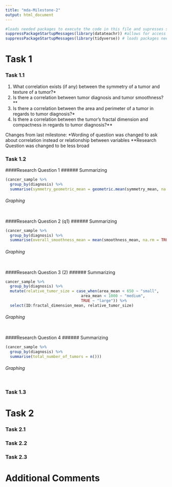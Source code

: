 ```yaml
---
title: "mda-Milestone-2"
output: html_document
---
```


`````r
#loads needed packages to execute the code in this file and supresses startup messages
suppressPackageStartupMessages(library(datateachr)) #allows for access to the datasets in this file.
suppressPackageStartupMessages(library(tidyverse)) # loads packages needed for data visualization (ggplot2), and data manipulation (dplyr) that were used in this file.
`````

# Task 1
### Task 1.1
1. What correlation exists (if any) between the symmetry of a tumor and texture of a tumor?*
2. Is there a correlation between tumor diagnosis and tumor smoothness?**
3. Is there a correlation between the area and perimeter of a tumor in regards to tumor diagnosis?*
4. Is there a correlation between the tumor's fractal dimension and compactness in regards to tumor diagnosis?**

Changes from last milestone:
*Wording of question was changed to ask about correlation instead or relationship between variables
**Research Question was changed to be less broad

### Task 1.2
####Research Question 1
###### Summarizing
```r
(cancer_sample %>%
  group_by(diagnosis) %>%
  summarise(symmetry_geometric_mean = geometric.mean(symmetry_mean, na.rm = TRUE), symmetry_range = paste("(", min(symmetry_mean, na.rm=T), "-", max(symmetry_mean,na.rm=T), ")"), symmetry_median = median(symmetry_mean, na.rm = TRUE), symmetry_count = n()))
```

###### Graphing
```r

```

####Research Question 2 (q1)
###### Summarizing
```r
(cancer_sample %>%
  group_by(diagnosis) %>%
  summarise(overall_smoothness_mean = mean(smoothness_mean, na.rm = TRUE), smoothness_range = paste("(", min(smoothness_mean, na.rm=T), "-", max(smoothness_mean,na.rm=T), ")"), smoothness_median = median(smoothness_mean, na.rm = TRUE), smoothness_count = n()))
```

###### Graphing
```r

  
```

####Research Question 3 (2)
###### Summarizing
```r
cancer_sample %>%
  group_by(diagnosis) %>%
  mutate(relative_tumor_size = case_when(area_mean < 650 ~ "small",
                                 area_mean < 1000 ~ "medium",
                                 TRUE ~ "large")) %>%
  select(ID:fractal_dimension_mean, relative_tumor_size)
```

###### Graphing
```r

```

####Research Question 4
###### Summarizing
```r
(cancer_sample %>%
  group_by(diagnosis) %>%
  summarise(total_number_of_tumors = n()))
```

###### Graphing
```r

```

### Task 1.3


# Task 2
### Task 2.1


### Task 2.2


### Task 2.3


# Additional Comments
